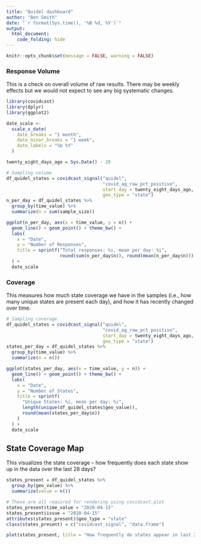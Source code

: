 ```yaml
---
title: "Quidel dashboard"
author: "Ben Smith"
date: "`r format(Sys.time(), '%B %d, %Y')`"
output:
  html_document:
    code_folding: hide
---
```


```r
knitr::opts_chunk$set(message = FALSE, warning = FALSE)
```

### Response Volume

This is a check on overall volume of raw results. There may be weekly effects but we would not expect to see any big systematic changes.

```r
library(covidcast)
library(dplyr)
library(ggplot2)

date_scale <-
  scale_x_date(
    date_breaks = "1 month",
    date_minor_breaks = "1 week",
    date_labels = "%b %Y"
  )

twenty_eight_days_ago = Sys.Date() - 28

# Sampling volume
df_quidel_states = covidcast_signal("quidel",
                                    "covid_ag_raw_pct_positive",
                                    start_day = twenty_eight_days_ago,
                                    geo_type = "state")
n_per_day = df_quidel_states %>%
  group_by(time_value) %>%
  summarize(n = sum(sample_size))

ggplot(n_per_day, aes(x = time_value, y = n)) +
  geom_line() + geom_point() + theme_bw() +
  labs(
    x = "Date",
    y = "Number of Responses",
    title = sprintf("Total responses: %i, mean per day: %i",
                    round(sum(n_per_day$n)), round(mean(n_per_day$n)))
  ) +
  date_scale
```

### Coverage

This measures how much state coverage we have in the samples (i.e., how many unique states are present each day), and how it has recently changed over time.

```r
# Sampling coverage
df_quidel_states = covidcast_signal("quidel",
                                    "covid_ag_raw_pct_positive",
                                    start_day = twenty_eight_days_ago,
                                    geo_type = "state")
states_per_day = df_quidel_states %>%
  group_by(time_value) %>%
  summarize(n = n())

ggplot(states_per_day, aes(x = time_value, y = n)) +
  geom_line() + geom_point() + theme_bw() +
  labs(
    x = "Date",
    y = "Number of States",
    title = sprintf(
      "Unique States: %i, mean per day: %i",
      length(unique(df_quidel_states$geo_value)),
      round(mean(states_per_day$n))
    )
  ) +
  date_scale
```

## State Coverage Map

This visualizes the state coverage -- how frequently does each state show up in the data over the last 28 days?

```r

states_present = df_quidel_states %>%
  group_by(geo_value) %>%
  summarize(value = n())

# These are all required for rendering using covidcast.plot
states_present$time_value = "2020-04-15"
states_present$issue = "2020-04-15"
attributes(states_present)$geo_type = "state"
class(states_present) = c("covidcast_signal", "data.frame")

plot(states_present, title = "How frequently do states appear in last 28 days?")
```